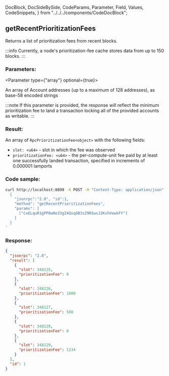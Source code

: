   DocBlock,
  DocSideBySide,
  CodeParams,
  Parameter,
  Field,
  Values,
  CodeSnippets,
} from "../../../components/CodeDocBlock";

<DocBlock>

## getRecentPrioritizationFees

Returns a list of prioritization fees from recent blocks.

:::info
Currently, a node's prioritization-fee cache stores data from up to 150 blocks.
:::

<DocSideBySide>
<CodeParams>

### Parameters:

<Parameter type={"array"} optional={true}>

An array of Account addresses (up to a maximum of 128 addresses), as base-58 encoded strings

:::note
If this parameter is provided, the response will reflect the minimum prioritization fee to land a transaction locking all of the provided accounts as writable.
:::

</Parameter>

### Result:

An array of `RpcPrioritizationFee<object>` with the following fields:

- `slot: <u64>` - slot in which the fee was observed
- `prioritizationFee: <u64>` - the per-compute-unit fee paid by at least
  one successfully landed transaction, specified in increments of 0.000001 lamports

</CodeParams>

<CodeSnippets>

### Code sample:

```bash
curl http://localhost:8899 -X POST -H "Content-Type: application/json" -d '
  {
    "jsonrpc":"2.0", "id":1,
    "method": "getRecentPrioritizationFees",
    "params": [
      ["CxELquR1gPP8wHe33gZ4QxqGB3sZ9RSwsJ2KshVewkFY"]
    ]
  }
'
```

### Response:

```json
{
  "jsonrpc": "2.0",
  "result": [
    {
      "slot": 348125,
      "prioritizationFee": 0
    },
    {
      "slot": 348126,
      "prioritizationFee": 1000
    },
    {
      "slot": 348127,
      "prioritizationFee": 500
    },
    {
      "slot": 348128,
      "prioritizationFee": 0
    },
    {
      "slot": 348129,
      "prioritizationFee": 1234
    }
  ],
  "id": 1
}
```

</CodeSnippets>
</DocSideBySide>
</DocBlock>
